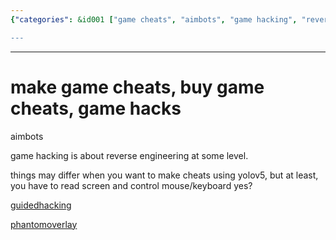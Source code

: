 ```yaml
---
{"categories": &id001 ["game cheats", "aimbots", "game hacking", "reverse engineering", "screen reading", "mouse/keyboard control", "useful resources"], "category": "Reverse Engineering", "date": "2022-12-05 09:17:16", "description": "This article explores the world of game cheats, particularly aimbots and game hacking as a form of reverse engineering. It delves into the process of creating and acquiring these cheats, which often involve reading the screen and controlling mouse/keyboard actions. Additionally, it highlights useful resources such as Guided Hacking and Phantom Overlay for those interested in this field.", "tags": *id001, "title": "make game cheats, buy game cheats, game hacks"}

---
```


------

# make game cheats, buy game cheats, game hacks

aimbots

game hacking is about reverse engineering at some level.

things may differ when you want to make cheats using yolov5, but at least, you have to read screen and control mouse/keyboard yes?

[guidedhacking](https://guidedhacking.com/)

[phantomoverlay](https://www.phantomoverlay.io/store/)


